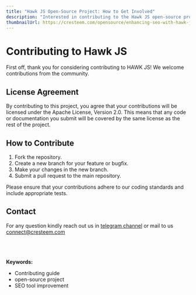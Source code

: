 ---
title: "Hawk JS Open-Source Project: How to Get Involved"
description: "Interested in contributing to the Hawk JS open-source project? This guide will walk you through the steps of forking the repository, creating branches, making changes, and submitting pull requests. Join our community and help enhance this powerful SEO tool."
thumbnailUrl: https://cresteem.com/opensource/enhancing-seo-with-hawk-js/thumbnail.png
---

# Contributing to Hawk JS

First off, thank you for considering contributing to HAWK JS! We welcome contributions from the community.

## License Agreement

By contributing to this project, you agree that your contributions will be licensed under the Apache License, Version 2.0. This means that any code or documentation you submit will be covered by the same license as the rest of the project.

## How to Contribute

1. Fork the repository.
2. Create a new branch for your feature or bugfix.
3. Make your changes in the new branch.
4. Submit a pull request to the main repository.

Please ensure that your contributions adhere to our coding standards and include appropriate tests.

## Contact

For any question kindly reach out us in [telegram channel](https://t.me/cresteem/6) or mail to us connect@cresteem.com


<br/>
<br/>
<br/>
<strong>Keywords:</strong>
<ul className={style.keywords}>
    <li>Contributing guide</li>
    <li>open-source project</li>
    <li>SEO tool improvement</li>
</ul>
